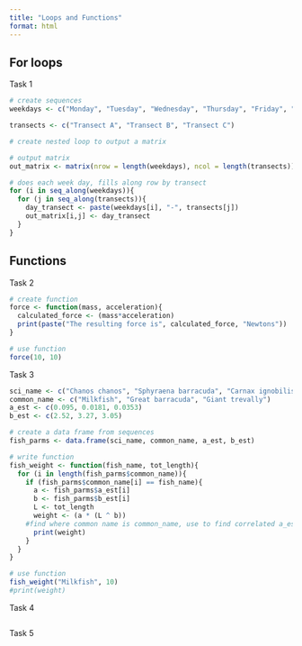 ```yaml
---
title: "Loops and Functions"
format: html
---
```

## For loops
Task 1
```r
# create sequences
weekdays <- c("Monday", "Tuesday", "Wednesday", "Thursday", "Friday", "Saturday", "Sunday")

transects <- c("Transect A", "Transect B", "Transect C")

# create nested loop to output a matrix

# output matrix
out_matrix <- matrix(nrow = length(weekdays), ncol = length(transects))

# does each week day, fills along row by transect 
for (i in seq_along(weekdays)){
  for (j in seq_along(transects)){
    day_transect <- paste(weekdays[i], "-", transects[j])
    out_matrix[i,j] <- day_transect
  }
}
```

## Functions
Task 2
```r
# create function
force <- function(mass, acceleration){
  calculated_force <- (mass*acceleration)
  print(paste("The resulting force is", calculated_force, "Newtons"))
}

# use function
force(10, 10)
```

Task 3
```r
sci_name <- c("Chanos chanos", "Sphyraena barracuda", "Carnax ignobilis")
common_name <- c("Milkfish", "Great barracuda", "Giant trevally")
a_est <- c(0.095, 0.0181, 0.0353)
b_est <- c(2.52, 3.27, 3.05)

# create a data frame from sequences 
fish_parms <- data.frame(sci_name, common_name, a_est, b_est)

# write function
fish_weight <- function(fish_name, tot_length){
  for (i in length(fish_parms$common_name)){
    if (fish_parms$common_name[i] == fish_name){
      a <- fish_parms$a_est[i] 
      b <- fish_parms$b_est[i]
      L <- tot_length
      weight <- (a * (L ^ b))
    #find where common name is common_name, use to find correlated a_est and b_est, tot_length
      print(weight)  
    }
  }
}

# use function
fish_weight("Milkfish", 10)
#print(weight)

```

Task 4
```r

```

Task 5
```r

```

